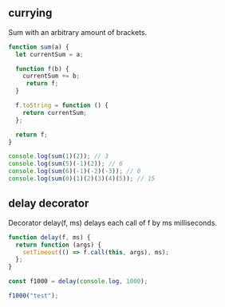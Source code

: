 
## currying

Sum with an arbitrary amount of brackets.

```js title="currying"
function sum(a) {
  let currentSum = a;

  function f(b) {
    currentSum += b;
     return f;
  }

  f.toString = function () {
    return currentSum;
  };

  return f;
}

console.log(sum(1)(2)); // 3
console.log(sum(5)(-1)(2)); // 6
console.log(sum(6)(-1)(-2)(-3)); // 0
console.log(sum(0)(1)(2)(3)(4)(5)); // 15
```

## delay decorator

Decorator delay(f, ms) delays each call of f by ms milliseconds.

```js title="delay decorator"
function delay(f, ms) {
  return function (args) {
    setTimeout(() => f.call(this, args), ms);
  };
}

const f1000 = delay(console.log, 1000);

f1000("test");
```


